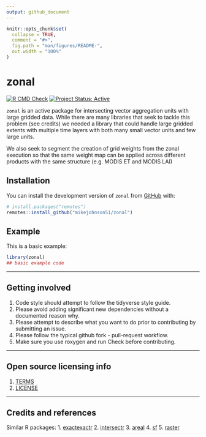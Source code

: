 ```yaml
---
output: github_document
---
```


<!-- README.md is generated from README.Rmd. Please edit that file -->

```r
knitr::opts_chunk$set(
  collapse = TRUE,
  comment = "#>",
  fig.path = "man/figures/README-",
  out.width = "100%"
)
```

# zonal

<!-- badges: start -->
[![R CMD Check](https://github.com/mikejohnson51/zonal/actions/workflows/R-CMD-check.yaml/badge.svg)](https://github.com/mikejohnson51/zonal/actions/workflows/R-CMD-check.yaml)
[![Project Status: Active](https://www.repostatus.org/badges/latest/active.svg)](https://www.repostatus.org/#active)
<!-- badges: end -->

`zonal` is an active package for intersecting vector aggregation units with large gridded data. While there are many libraries that seek to tackle this problem (see credits) we needed a library that could handle large gridded extents with multiple time layers with both many small vector units and few large units.

We also seek to segment the creation of grid weights from the zonal execution so that the same weight map can be applied across different products with the same structure (e.g. MODIS ET and MODIS LAI)

## Installation

You can install the development version of `zonal` from [GitHub](https://github.com/) with:

``` r
# install.packages("remotes")
remotes::install_github("mikejohnson51/zonal")
```
## Example

This is a basic example:

```r
library(zonal)
## basic example code
```

----

## Getting involved

1. Code style should attempt to follow the tidyverse style guide.
2. Please avoid adding significant new dependencies without a documented reason why.
3. Please attempt to describe what you want to do prior to contributing by submitting an issue.
4. Please follow the typical github fork - pull-request workflow.
5. Make sure you use roxygen and run Check before contributing.

----

## Open source licensing info
1. [TERMS](TERMS.md)
2. [LICENSE](LICENSE)

----

## Credits and references

Similar R packages:
 1. [exactexactr](https://github.com/isciences/exactextractr)
 2. [intersectr](https://github.com/USGS-R/intersectr)
 3. [areal](https://github.com/slu-openGIS/areal)
 4. [sf](https://github.com/r-spatial/sf)
 5. [raster](https://github.com/rspatial/raster)

